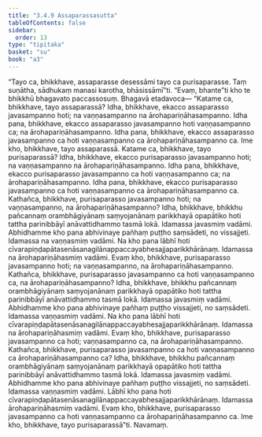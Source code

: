 ```yaml
---
title: "3.4.9 Assaparassasutta"
tableOfContents: false
sidebar:
  order: 13
type: "tipitaka"
basket: "su"
book: "a3"
---
```



<DynamicBreadcrumb />

<Division number="142" book="a3" bookNo="15" page="292">

<Paragraph number="1041" book="a3">
“Tayo ca, bhikkhave, assaparasse desessāmi tayo ca purisaparasse. Taṃ suṇātha, sādhukaṃ manasi karotha, bhāsissāmī”ti. “Evaṃ, bhante”ti kho te bhikkhū bhagavato paccassosuṃ. Bhagavā etadavoca—
</Paragraph>

<Paragraph number="1042" book="a3">
“Katame ca, bhikkhave, tayo assaparassā? Idha, bhikkhave, ekacco assaparasso javasampanno hoti; na vaṇṇasampanno na ārohapariṇāhasampanno. Idha pana, bhikkhave, ekacco assaparasso javasampanno hoti vaṇṇasampanno ca; na ārohapariṇāhasampanno. Idha pana, bhikkhave, ekacco assaparasso javasampanno ca hoti vaṇṇasampanno ca ārohapariṇāhasampanno ca. Ime kho, bhikkhave, tayo assaparassā.
</Paragraph>

<Paragraph number="1043" book="a3">
Katame ca, bhikkhave, tayo purisaparassā? Idha, bhikkhave, ekacco purisaparasso javasampanno hoti; na vaṇṇasampanno na ārohapariṇāhasampanno. Idha pana, bhikkhave, ekacco purisaparasso javasampanno ca hoti vaṇṇasampanno ca; na ārohapariṇāhasampanno. Idha pana, bhikkhave, ekacco purisaparasso javasampanno ca hoti vaṇṇasampanno ca ārohapariṇāhasampanno ca.
</Paragraph>

<Paragraph number="1044" book="a3">
Kathañca, bhikkhave, purisaparasso javasampanno hoti; na vaṇṇasampanno, na ārohapariṇāhasampanno? Idha, bhikkhave, bhikkhu pañcannaṃ orambhāgiyānaṃ saṃyojanānaṃ parikkhayā opapātiko hoti tattha parinibbāyī anāvattidhammo tasmā lokā. Idamassa javasmiṃ vadāmi. Abhidhamme kho pana abhivinaye pañhaṃ puṭṭho saṃsādeti, no vissajjeti. Idamassa na vaṇṇasmiṃ vadāmi. Na kho pana lābhī hoti cīvarapiṇḍapātasenāsanagilānappaccayabhesajjaparikkhārānaṃ. Idamassa na ārohapariṇāhasmiṃ vadāmi. Evaṃ kho, bhikkhave, purisaparasso javasampanno hoti; na vaṇṇasampanno, na ārohapariṇāhasampanno.
</Paragraph>

<Paragraph number="1045" book="a3">
Kathañca, bhikkhave, purisaparasso javasampanno ca hoti vaṇṇasampanno ca, na ārohapariṇāhasampanno? Idha, bhikkhave, bhikkhu pañcannaṃ orambhāgiyānaṃ saṃyojanānaṃ parikkhayā opapātiko hoti tattha parinibbāyī anāvattidhammo tasmā lokā. Idamassa javasmiṃ vadāmi. Abhidhamme kho pana abhivinaye pañhaṃ puṭṭho vissajjeti, no saṃsādeti. Idamassa vaṇṇasmiṃ vadāmi. Na kho pana lābhī hoti cīvarapiṇḍapātasenāsanagilānappaccayabhesajjaparikkhārānaṃ. Idamassa na ārohapariṇāhasmiṃ vadāmi. Evaṃ kho, bhikkhave, purisaparasso javasampanno ca hoti; vaṇṇasampanno ca, na ārohapariṇāhasampanno.
</Paragraph>

<Paragraph number="1046" book="a3">
Kathañca, bhikkhave, purisaparasso javasampanno ca hoti vaṇṇasampanno ca ārohapariṇāhasampanno ca? Idha, bhikkhave, bhikkhu pañcannaṃ orambhāgiyānaṃ saṃyojanānaṃ parikkhayā opapātiko hoti tattha parinibbāyī anāvattidhammo tasmā lokā. Idamassa javasmiṃ vadāmi. Abhidhamme kho pana abhivinaye pañhaṃ puṭṭho vissajjeti, no saṃsādeti. Idamassa vaṇṇasmiṃ vadāmi. Lābhī kho pana hoti cīvarapiṇḍapātasenāsanagilānappaccayabhesajjaparikkhārānaṃ. Idamassa ārohapariṇāhasmiṃ vadāmi. Evaṃ kho, bhikkhave, purisaparasso javasampanno ca hoti vaṇṇasampanno ca ārohapariṇāhasampanno ca. Ime kho, bhikkhave, tayo purisaparassā”ti.

</Paragraph>
</Division>

<Paragraph number="1047" type="center" book="a3">
Navamaṃ.
</Paragraph>